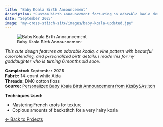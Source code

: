 ```yaml
---
title: "Baby Koala Birth Announcement"
description: "Custom birth announcement featuring an adorable koala design"
date: "September 2025"
image: "my-cross-stitch-site/images/baby-koala-updated.jpg"
---
```


![Baby Koala Birth Announcement](../images/baby-koala-updated.jpg){.project-hero}

*This cute design features an adorable koala, a vine pattern with beautiful color blending, and personalized birth details. I made this for my goddaughter who is turning 6 months old soon.*

**Completed:** September 2025  
**Fabric:** 14-count white Aida  
**Threads:** DMC cotton floss  
**Source:** [Personalized Baby Koala Birth Announcement from KitsBySAstitch](https://www.etsy.com/listing/1718843406/personalized-birth-announcement-cross)

**Techniques Used:**

- Mastering French knots for texture
- Copious amounts of backstitch for a very hairy koala

[← Back to Projects](../projects.qmd)